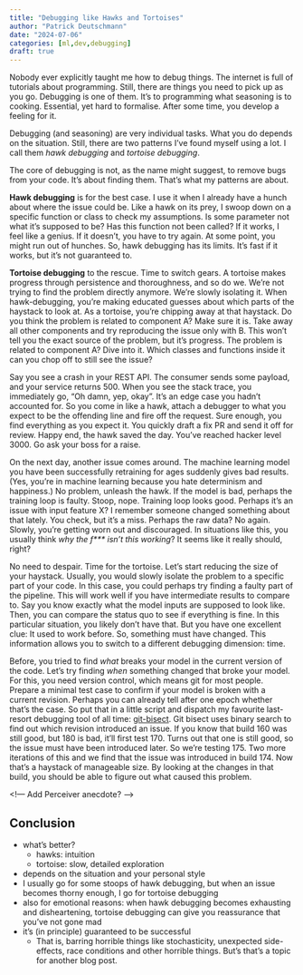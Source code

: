```yaml
---
title: "Debugging like Hawks and Tortoises"
author: "Patrick Deutschmann"
date: "2024-07-06"
categories: [ml,dev,debugging]
draft: true
---
```


Nobody ever explicitly taught me how to debug things. The internet is full of tutorials about programming. Still, there are things you need to pick up as you go. Debugging is one of them. It’s to programming what seasoning is to cooking. Essential, yet hard to formalise. After some time, you develop a feeling for it.

Debugging (and seasoning) are very individual tasks. What you do depends on the situation. Still, there are two patterns I’ve found myself using a lot. I call them *hawk debugging* and *tortoise debugging*.

The core of debugging is not, as the name might suggest, to remove bugs from your code. It’s about finding them. That’s what my patterns are about.

**Hawk debugging** is for the best case. I use it when I already have a hunch about where the issue could be. Like a hawk on its prey, I swoop down on a specific function or class to check my assumptions. Is some parameter not what it’s supposed to be? Has this function not been called? If it works, I feel like a genius. If it doesn’t, you have to try again. At some point, you might run out of hunches. So, hawk debugging has its limits. It’s fast if it works, but it’s not guaranteed to.

**Tortoise debugging** to the rescue. Time to switch gears. A tortoise makes progress through persistence and thoroughness, and so do we. We’re not trying to find the problem directly anymore. We’re slowly isolating it. When hawk-debugging, you’re making educated guesses about which parts of the haystack to look at. As a tortoise, you’re chipping away at that haystack. Do you think the problem is related to component A? Make sure it is. Take away all other components and try reproducing the issue only with B. This won’t tell you the exact source of the problem, but it’s progress. The problem is related to component A? Dive into it. Which classes and functions inside it can you chop off to still see the issue?


Say you see a crash in your REST API. The consumer sends some payload, and your service returns 500. When you see the stack trace, you immediately go, “Oh damn, yep, okay”. It’s an edge case you hadn’t accounted for. So you come in like a hawk, attach a debugger to what you expect to be the offending line and fire off the request. Sure enough, you find everything as you expect it. You quickly draft a fix PR and send it off for review. Happy end, the hawk saved the day. You’ve reached hacker level 3000. Go ask your boss for a raise.

On the next day, another issue comes around. The machine learning model you have been successfully retraining for ages suddenly gives bad results. (Yes, you’re in machine learning because you hate determinism and happiness.) No problem, unleash the hawk. If the model is bad, perhaps the training loop is faulty. Stoop, nope. Training loop looks good. Perhaps it’s an issue with input feature X? I remember someone changed something about that lately. You check, but it’s a miss. Perhaps the raw data? No again. Slowly, you’re getting worn out and discouraged. In situations like this, you usually think *why the f\*\*\* isn’t this working*? It seems like it really should, right? 

No need to despair. Time for the tortoise. Let’s start reducing the size of your haystack. Usually, you would slowly isolate the problem to a specific part of your code. In this case, you could perhaps try finding a faulty part of the pipeline. This will work well if you have intermediate results to compare to. Say you know exactly what the model inputs are supposed to look like. Then, you can compare the status quo to see if everything is fine. In this particular situation, you likely don’t have that. But you have one excellent clue: It used to work before. So, something must have changed. This information allows you to switch to a different debugging dimension: time.

Before, you tried to find *what* breaks your model in the current version of the code. Let’s try finding *when* something changed that broke your model. For this, you need version control, which means git for most people. Prepare a minimal test case to confirm if your model is broken with a current revision. Perhaps you can already tell after one epoch whether that’s the case. So put that in a little script and dispatch my favourite last-resort debugging tool of all time: [git-bisect](https://git-scm.com/docs/git-bisect). Git bisect uses binary search to find out which revision introduced an issue. If you know that build 160 was still good, but 180 is bad, it’ll first test 170. Turns out that one is still good, so the issue must have been introduced later. So we’re testing 175. Two more iterations of this and we find that the issue was introduced in build 174. Now that’s a haystack of manageable size. By looking at the changes in that build, you should be able to figure out what caused this problem.

<!— Add Perceiver anecdote? -->

## Conclusion
- what’s better?
	- hawks: intuition
	- tortoise: slow, detailed exploration
- depends on the situation and your personal style
- I usually go for some stoops of hawk debugging, but when an issue becomes thorny enough, I go for tortoise debugging
- also for emotional reasons: when hawk debugging becomes exhausting and disheartening, tortoise debugging can give you reassurance that you’ve not gone mad
- it’s (in principle) guaranteed to be successful
	- That is, barring horrible things like stochasticity, unexpected side-effects, race conditions and other horrible things. But’s that’s a topic for another blog post.